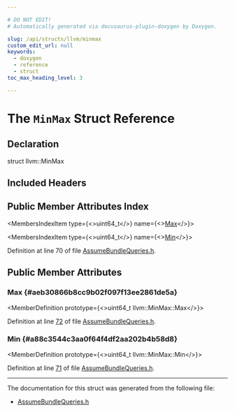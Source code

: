 ```yaml
---

# DO NOT EDIT!
# Automatically generated via docusaurus-plugin-doxygen by Doxygen.

slug: /api/structs/llvm/minmax
custom_edit_url: null
keywords:
  - doxygen
  - reference
  - struct
toc_max_heading_level: 3

---
```





# The `MinMax` Struct Reference

<DoxygenPage pluginConfig={pluginConfig}>



## Declaration

<CodeBlock>struct llvm::MinMax</CodeBlock>

## Included Headers

<IncludesList>
<IncludesListItem
  filePath="llvm/Analysis/AssumeBundleQueries.h"
  permalink="/docs/api/files/include/include/llvm/include/llvm/analysis/assumebundlequeries-h"
  isLocal="true" />
</IncludesList>

## Public Member Attributes Index

<MembersIndex>

<MembersIndexItem
  type={<>uint64&#95;t</>}
  name={<><a href="#aeb30866b8cc9b02f097f13ee2861de5a">Max</a></>}>
</MembersIndexItem>

<MembersIndexItem
  type={<>uint64&#95;t</>}
  name={<><a href="#a88c3544c3aa0f64f4df2aa202b4b58d8">Min</a></>}>
</MembersIndexItem>

</MembersIndex>


Definition at line 70 of file <a href="/docs/api/files/include/include/llvm/include/llvm/analysis/assumebundlequeries-h">AssumeBundleQueries.h</a>.

<SectionDefinition>

## Public Member Attributes

### Max {#aeb30866b8cc9b02f097f13ee2861de5a}

<MemberDefinition
  prototype={<>uint64&#95;t llvm::MinMax::Max</>}>

Definition at line <a href="/docs/api/files/include/include/llvm/include/llvm/analysis/assumebundlequeries-h/#l00072">72</a> of file <a href="/docs/api/files/include/include/llvm/include/llvm/analysis/assumebundlequeries-h">AssumeBundleQueries.h</a>.
</MemberDefinition>

### Min {#a88c3544c3aa0f64f4df2aa202b4b58d8}

<MemberDefinition
  prototype={<>uint64&#95;t llvm::MinMax::Min</>}>

Definition at line <a href="/docs/api/files/include/include/llvm/include/llvm/analysis/assumebundlequeries-h/#l00071">71</a> of file <a href="/docs/api/files/include/include/llvm/include/llvm/analysis/assumebundlequeries-h">AssumeBundleQueries.h</a>.
</MemberDefinition>

</SectionDefinition>

<hr/>

The documentation for this struct was generated from the following file:

<ul>
<li><a href="/docs/api/files/include/include/llvm/include/llvm/analysis/assumebundlequeries-h">AssumeBundleQueries.h</a></li>
</ul>

</DoxygenPage>
